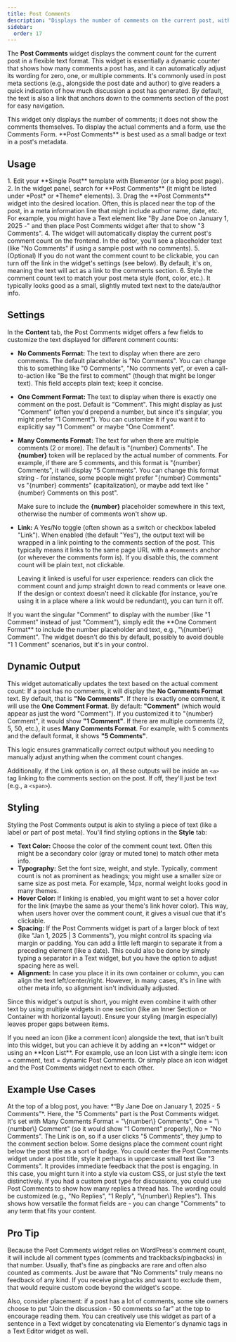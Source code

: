 ```yaml
---
title: Post Comments
description: "Displays the number of comments on the current post, with customizable singular/plural text and an option to link to the comments section."
sidebar:
  order: 17
---
```



The **Post Comments** widget displays the comment count for the current post in a flexible text format. This widget is essentially a dynamic counter that shows how many comments a post has, and it can automatically adjust its wording for zero, one, or multiple comments. It's commonly used in post meta sections (e.g., alongside the post date and author) to give readers a quick indication of how much discussion a post has generated. By default, the text is also a link that anchors down to the comments section of the post for easy navigation.

<Aside type="note">
This widget only displays the number of comments; it does not show the comments themselves. To display the actual comments and a form, use the Comments Form. **Post Comments** is best used as a small badge or text in a post's metadata.
</Aside>

<LinkCard title="Comments Form Widget" href="../comments-form" />

## Usage

<Steps>
1. Edit your **Single Post** template with Elementor (or a blog post page).
2. In the widget panel, search for **Post Comments** (it might be listed under *Post* or *Theme* elements).
3. Drag the **Post Comments** widget into the desired location. Often, this is placed near the top of the post, in a meta information line that might include author name, date, etc. For example, you might have a Text element like "By Jane Doe on January 1, 2025 -" and then place Post Comments widget after that to show "3 Comments".
4. The widget will automatically display the current post's comment count on the frontend. In the editor, you'll see a placeholder text (like "No Comments" if using a sample post with no comments).
5. (Optional) If you do not want the comment count to be clickable, you can turn off the link in the widget's settings (see below). By default, it's on, meaning the text will act as a link to the comments section.
6. Style the comment count text to match your post meta style (font, color, etc.). It typically looks good as a small, slightly muted text next to the date/author info.
</Steps>

## Settings

In the **Content** tab, the Post Comments widget offers a few fields to customize the text displayed for different comment counts:

- **No Comments Format:** The text to display when there are zero comments. The default placeholder is "No Comments". You can change this to something like "0 Comments", "No comments yet", or even a call-to-action like "Be the first to comment" (though that might be longer text). This field accepts plain text; keep it concise.
- **One Comment Format:** The text to display when there is exactly one comment on the post. Default is "Comment". This might display as just "Comment" (often you'd prepend a number, but since it's singular, you might prefer "1 Comment"). You can customize it if you want it to explicitly say "1 Comment" or maybe "One Comment".
- **Many Comments Format:** The text for when there are multiple comments (2 or more). The default is "\{number\} Comments". The **\{number\}** token will be replaced by the actual number of comments. For example, if there are 5 comments, and this format is "\{number\} Comments", it will display "5 Comments". You can change this format string - for instance, some people might prefer "\{number\} Comments" vs "\{number\} comments" (capitalization), or maybe add text like "\{number\} Comments on this post".
  
  Make sure to include the **\{number\}** placeholder somewhere in this text, otherwise the number of comments won't show up.
- **Link:** A Yes/No toggle (often shown as a switch or checkbox labeled "Link"). When enabled (the default "Yes"), the output text will be wrapped in a link pointing to the comments section of the post. This typically means it links to the same page URL with a `#comments` anchor (or wherever the comments form is). If you disable this, the comment count will be plain text, not clickable.
  
  Leaving it linked is useful for user experience: readers can click the comment count and jump straight down to read comments or leave one. If the design or context doesn't need it clickable (for instance, you're using it in a place where a link would be redundant), you can turn it off.

<Aside type="tip">
If you want the singular "Comment" to display with the number (like "1 Comment" instead of just "Comment"), simply edit the **One Comment Format** to include the number placeholder and text, e.g., "\{number\} Comment". The widget doesn't do this by default, possibly to avoid double "1 1 Comment" scenarios, but it's in your control.
</Aside>

## Dynamic Output

This widget automatically updates the text based on the actual comment count:
<CardGrid>
  <Card title="0 Comments">
    If a post has no comments, it will display the **No Comments Format** text. By default, that is **"No Comments"**.
  </Card>
  <Card title="1 Comment">
    If there is exactly one comment, it will use the **One Comment Format**. By default: **"Comment"** (which would appear as just the word "Comment"). If you customized it to "\{number\} Comment", it would show **"1 Comment"**.
  </Card>
  <Card title="Multiple Comments">
    If there are multiple comments (2, 5, 50, etc.), it uses **Many Comments Format**. For example, with 5 comments and the default format, it shows **"5 Comments"**.
  </Card>
</CardGrid>

This logic ensures grammatically correct output without you needing to manually adjust anything when the comment count changes.

Additionally, if the Link option is on, all these outputs will be inside an `<a>` tag linking to the comments section on the post. If off, they'll just be text (e.g., a `<span>`).

## Styling

Styling the Post Comments output is akin to styling a piece of text (like a label or part of post meta). You'll find styling options in the **Style** tab:
- **Text Color:** Choose the color of the comment count text. Often this might be a secondary color (gray or muted tone) to match other meta info.
- **Typography:** Set the font size, weight, and style. Typically, comment count is not as prominent as headings; you might use a smaller size or same size as post meta. For example, 14px, normal weight looks good in many themes.
- **Hover Color:** If linking is enabled, you might want to set a hover color for the link (maybe the same as your theme's link hover color). This way, when users hover over the comment count, it gives a visual cue that it's clickable.
- **Spacing:** If the Post Comments widget is part of a larger block of text (like "Jan 1, 2025 | 3 Comments"), you might control its spacing via margin or padding. You can add a little left margin to separate it from a preceding element (like a date). This could also be done by simply typing a separator in a Text widget, but you have the option to adjust spacing here as well.
- **Alignment:** In case you place it in its own container or column, you can align the text left/center/right. However, in many cases, it's in line with other meta info, so alignment isn't individually adjusted.

Since this widget's output is short, you might even combine it with other text by using multiple widgets in one section (like an Inner Section or Container with horizontal layout). Ensure your styling (margin especially) leaves proper gaps between items.

<Aside type="note">
If you need an icon (like a comment icon) alongside the text, that isn't built into this widget, but you can achieve it by adding an **Icon** widget or using an **Icon List**. For example, use an Icon List with a single item: icon = comment, text = dynamic Post Comments. Or simply place an icon widget and the Post Comments widget next to each other.
</Aside>

## Example Use Cases

<CardGrid>
  <Card title='Blog Post Meta'>
  At the top of a blog post, you have: *“By Jane Doe on January 1, 2025 - 5 Comments”*. Here, the "5 Comments" part is the Post Comments widget. It's set with Many Comments Format = "\{number\} Comments", One = "\{number\} Comment" (so it would show "1 Comment" properly), No = "No Comments". The Link is on, so if a user clicks "5 Comments", they jump to the comment section below.
  </Card>
  <Card title='Comment Badge Below Title'>
  Some designs place the comment count right below the post title as a sort of badge. You could center the Post Comments widget under a post title, style it perhaps in uppercase small text like "3 Comments". It provides immediate feedback that the post is engaging. In this case, you might turn it into a <Badge text="3 Comments" variant="note" /> style via custom CSS, or just style the text distinctively.
  </Card>
  <Card title='Forum or Discussion Indicator'>
  If you had a custom post type for discussions, you could use Post Comments to show how many replies a thread has. The wording could be customized (e.g., "No Replies", "1 Reply", "\{number\} Replies"). This shows how versatile the format fields are - you can change "Comments" to any term that fits your content.
  </Card>
</CardGrid>

## Pro Tip

Because the Post Comments widget relies on WordPress's comment count, it will include all comment types (comments and trackbacks/pingbacks) in that number. Usually, that's fine as pingbacks are rare and often also counted as comments. Just be aware that "No Comments" truly means no feedback of any kind. If you receive pingbacks and want to exclude them, that would require custom code beyond the widget's scope.

Also, consider placement: if a post has a lot of comments, some site owners choose to put "Join the discussion - 50 comments so far" at the top to encourage reading them. You can creatively use this widget as part of a sentence in a Text widget by concatenating via Elementor's dynamic tags in a Text Editor widget as well.